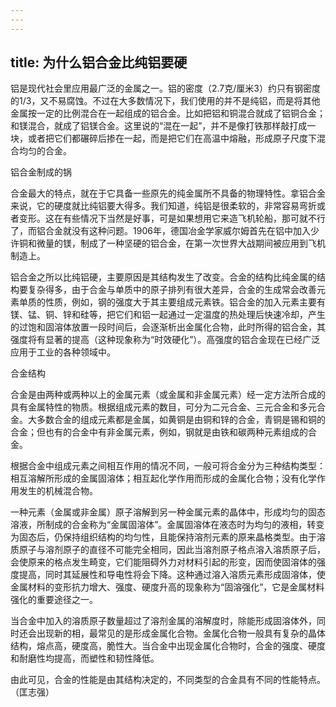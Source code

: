 ```yaml
---
---
---
```

title: 为什么铝合金比纯铝要硬
---




铝是现代社会里应用最广泛的金属之一。铝的密度（2.7克/厘米3）约只有钢密度的1/3，又不易腐蚀。不过在大多数情况下，我们使用的并不是纯铝，而是将其他金属按一定的比例混合在一起组成的铝合金。比如把铝和铜混合就成了铝铜合金；和镁混合，就成了铝镁合金。这里说的“混在一起”，并不是像打铁那样敲打成一块，或者把它们都碾碎后掺在一起，而是把它们在高温中熔融，形成原子尺度下混合均匀的合金。

铝合金制成的锅



合金最大的特点，就在于它具备一些原先的纯金属所不具备的物理特性。拿铝合金来说，它的硬度就比纯铝要大得多。我们知道，纯铝是很柔软的，非常容易弯折或者变形。这在有些情况下当然是好事，可是如果想用它来造飞机轮船，那可就不行了，而铝合金就没有这种问题。1906年，德国冶金学家威尔姆首先在铝中加入少许铜和微量的镁，制成了一种坚硬的铝合金，在第一次世界大战期间被应用到飞机制造上。

铝合金之所以比纯铝硬，主要原因是其结构发生了改变。合金的结构比纯金属的结构要复杂得多，由于合金与单质中的原子排列有很大差异，合金的生成常会改善元素单质的性质，例如，钢的强度大于其主要组成元素铁。铝合金的加入元素主要有镁、锰、铜、锌和硅等，把它们和铝一起通过一定温度的热处理后快速冷却，产生的过饱和固溶体放置一段时间后，会逐渐析出金属化合物，此时所得的铝合金，其强度将有显著的提高（这种现象称为“时效硬化”）。高强度的铝合金现在已经广泛应用于工业的各种领域中。

合金结构



合金是由两种或两种以上的金属元素（或金属和非金属元素）经一定方法所合成的具有金属特性的物质。根据组成元素的数目，可分为二元合金、三元合金和多元合金。大多数合金的组成元素都是金属，如黄铜是由铜和锌的合金，青铜是锡和铜的合金；但也有的合金中有非金属元素，例如，钢就是由铁和碳两种元素组成的合金。

根据合金中组成元素之间相互作用的情况不同，一般可将合金分为三种结构类型：相互溶解所形成的金属固溶体；相互起化学作用而形成的金属化合物；没有化学作用发生的机械混合物。

一种元素（金属或非金属）原子溶解到另一种金属元素的晶体中，形成均匀的固态溶液，所制成的合金称为“金属固溶体”。金属固溶体在液态时为均匀的液相，转变为固态后，仍保持组织结构的均匀性，且能保持溶剂元素的原来晶格类型。由于溶质原子与溶剂原子的直径不可能完全相同，因此当溶剂原子格点溶入溶质原子后，会使原来的格点发生畸变，它们能阻碍外力对材料引起的形变，因而使固溶体的强度提高，同时其延展性和导电性将会下降。这种通过溶入溶质元素形成固溶体，使金属材料的变形抗力增大、强度、硬度升高的现象称为“固溶强化”，它是金属材料强化的重要途径之一。

当合金中加入的溶质原子数量超过了溶剂金属的溶解度时，除能形成固溶体外，同时还会出现新的相，最常见的是形成金属化合物。金属化合物一般具有复杂的晶体结构，熔点高，硬度高，脆性大。当合金中出现金属化合物时，合金的强度、硬度和耐磨性均提高，而塑性和韧性降低。

由此可见，合金的性能是由其结构决定的，不同类型的合金具有不同的性能特点。（匡志强）